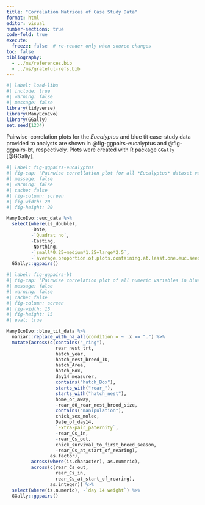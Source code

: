 ```yaml
---
title: "Correlation Matrices of Case Study Data"
format: html
editor: visual
number-sections: true
code-fold: true
execute:
  freeze: false  # re-render only when source changes
toc: false
bibliography: 
  - ../ms/references.bib
  - ../ms/grateful-refs.bib
---
```


```r
#| label: load-libs
#| include: true
#| warning: false
#| message: false
library(tidyverse)
library(ManyEcoEvo)
library(GGally)
set.seed(1234)
```

Pairwise-correlation plots for the *Eucalyptus* and blue tit case-study data provided to analysts are shown in @fig-ggpairs-eucalyptus and @fig-ggpairs-bt, respectively. Plots were created with R package `GGally` [@GGally].

```r
#| label: fig-ggpairs-eucalyptus
#| fig-cap: "Pairwise correllation plot for all *Eucalyptus* dataset variables except for `Date`, `Quadrat no`, `Easting`, `Northing`."
#| message: false
#| warning: false
#| cache: false
#| fig-column: screen
#| fig-width: 20
#| fig-height: 20

ManyEcoEvo::euc_data %>%
  select(where(is_double),
         -Date, 
         -`Quadrat no`,
         -Easting, 
         -Northing,
         -`small*0.25+medium*1.25+large*2.5`,
         -`average.proportion.of.plots.containing.at.least.one.euc.seedling.of.any.size`) %>%
  GGally::ggpairs()
```

```r
#| label: fig-ggpairs-bt
#| fig-cap: "Pairwise correlation plot of all numeric variables in blue tit case study dataset"
#| message: false
#| warning: false
#| cache: false
#| fig-column: screen
#| fig-width: 15
#| fig-height: 15
#| eval: true

ManyEcoEvo::blue_tit_data %>%
  naniar::replace_with_na_all(condition = ~ .x == ".") %>% 
  mutate(across(c(contains("_ring"), 
                  rear_nest_trt, 
                  hatch_year, 
                  hatch_nest_breed_ID,
                  hatch_Area,
                  hatch_Box,
                  day14_measurer,
                  contains("hatch_Box"),
                  starts_with("rear_"),
                  starts_with("hatch_nest"),
                  home_or_away,
                  -rear_d0_rear_nest_brood_size,
                  contains("manipulation"),
                  chick_sex_molec,
                  Date_of_day14,
                  `Extra-pair_paternity`,
                  -rear_Cs_in,
                  -rear_Cs_out,
                  chick_survival_to_first_breed_season,
                  -rear_Cs_at_start_of_rearing), 
                as.factor),
         across(where(is.character), as.numeric),
         across(c(rear_Cs_out,
                  rear_Cs_in,
                  rear_Cs_at_start_of_rearing),
                as.integer)) %>% 
  select(where(is.numeric), -`day 14 weight`) %>% 
  GGally::ggpairs() 
```
